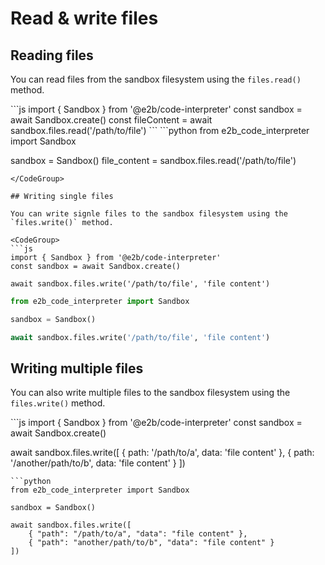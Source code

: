 # Read & write files

## Reading files

You can read files from the sandbox filesystem using the `files.read()` method.

<CodeGroup>
```js
import { Sandbox } from '@e2b/code-interpreter'
const sandbox = await Sandbox.create()
const fileContent = await sandbox.files.read('/path/to/file')
```
```python
from e2b_code_interpreter import Sandbox

sandbox = Sandbox()
file_content = sandbox.files.read('/path/to/file')
```
</CodeGroup>

## Writing single files

You can write signle files to the sandbox filesystem using the `files.write()` method.

<CodeGroup>
```js
import { Sandbox } from '@e2b/code-interpreter'
const sandbox = await Sandbox.create()

await sandbox.files.write('/path/to/file', 'file content')
```
```python
from e2b_code_interpreter import Sandbox

sandbox = Sandbox()

await sandbox.files.write('/path/to/file', 'file content')
```
</CodeGroup>

## Writing multiple files

You can also write multiple files to the sandbox filesystem using the `files.write()` method.

<CodeGroup>
```js
import { Sandbox } from '@e2b/code-interpreter'
const sandbox = await Sandbox.create()

await sandbox.files.write([
    { path: '/path/to/a', data: 'file content' },
    { path: '/another/path/to/b', data: 'file content' }
])
```
```python
from e2b_code_interpreter import Sandbox

sandbox = Sandbox()

await sandbox.files.write([
    { "path": "/path/to/a", "data": "file content" },
    { "path": "another/path/to/b", "data": "file content" }
])
```
</CodeGroup>